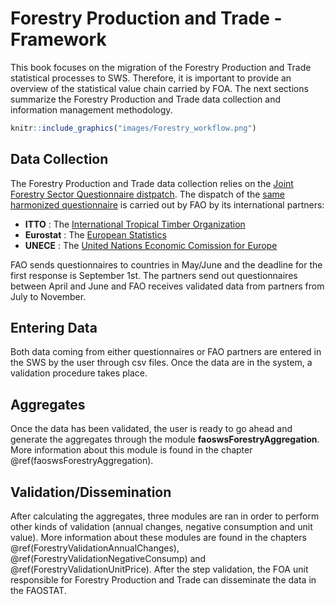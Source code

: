 # **Forestry Production and Trade - Framework** {#ForestryFramework}

This book focuses on the migration of the Forestry Production and Trade statistical processes to SWS. Therefore, it is important to provide an overview of the statistical value chain carried by FOA. The next sections summarize the Forestry Production and Trade data collection and information management methodology.

```r
knitr::include_graphics("images/Forestry_workflow.png")

```


## **Data Collection**
The Forestry Production and Trade data collection relies on the [Joint Forestry Sector Questionnaire distpatch](http://www.fao.org/forestry/statistics/jfsq/en/). The dispatch of the [same harmonized questionnaire](http://www.fao.org/forestry/statistics/jfsq/en/) is carried out by FAO by its international partners:
  
- **ITTO** : The [International Tropical Timber Organization](https://www.itto.int/)
- **Eurostat** : The [European Statistics](https://ec.europa.eu/eurostat)
- **UNECE** : The [United Nations Economic Comission for Europe](http://www.unece.org/info/ece-homepage.html)
  
<!--```{r tabCountryPartners, echo=FALSE, message=FALSE}
suppressWarnings({
require(data.table)
require(kableExtra)
})
d = data.table::fread("tables/countries_partners.csv")
knitr::kable(d,
             caption = paste("Joint questionnaire dispatch task force for Forestry Production and Trade data collection."),
             booktabs = TRUE) %>%
kableExtra::kable_styling(font_size = 12)
```-->
  

FAO sends questionnaires to countries in May/June and the deadline for the first response is September 1st. The partners send out questionnaires between April and June and FAO receives validated data from partners from July to November.

## **Entering Data**

Both  data coming from either questionnaires or FAO partners are entered in the SWS by the user through csv files. Once the data are in the system, a validation procedure takes place.

## **Aggregates**

Once the data has been validated, the user is ready to go ahead and generate the aggregates through the module **faoswsForestryAggregation**. More information about this module is found in the chapter \@ref(faoswsForestryAggregation).

## **Validation/Dissemination**

After calculating the aggregates, three modules are ran in order to perform other kinds of validation (annual changes, negative consumption and unit value). More information about these modules are found in the chapters \@ref(ForestryValidationAnnualChanges), \@ref(ForestryValidationNegativeConsump) and \@ref(ForestryValidationUnitPrice). 
After the step validation, the FOA unit responsible for Forestry Production and Trade can disseminate the data in the FAOSTAT.




